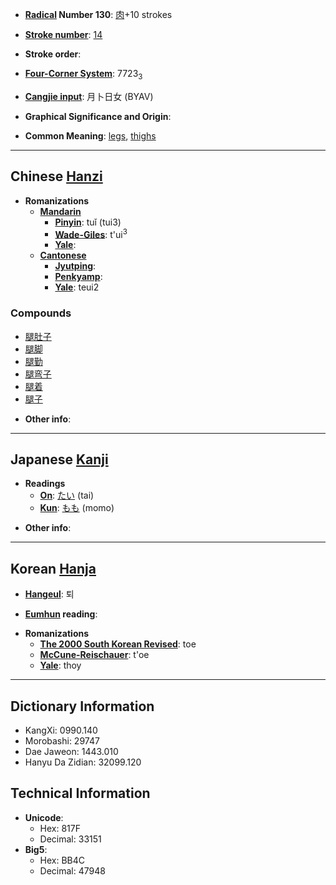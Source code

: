 * '''[[Wiktionary:Chinese radical index| Radical]] Number 130''': [[Wiktionary:Chinese radical index 肉|肉]]+10 strokes

* '''[[Wiktionary:Chinese total strokes index|Stroke number]]''': [[Wiktionary:Chinese total strokes index 14|14]]

* '''Stroke order''': 

* '''[[Wiktionary:Chinese four corner index|Four-Corner System]]''': 7723<sub>3</sub>

* '''[[Wiktionary:Chinese Cangjie index|Cangjie input]]''': 月卜日女 (BYAV)

* '''Graphical Significance and Origin''': 

* '''Common Meaning''': [[leg]]s, [[thigh]]s

----

== Chinese [[Hanzi]] ==

* '''Romanizations'''
** '''[[Mandarin]]'''
*** '''[[Pinyin]]''': tuǐ (tui3)
*** '''[[Wade-Giles]]''': t'ui<sup>3</sup>
*** '''[[Yale]]''': 
** '''[[Cantonese]]'''
*** '''[[Jyutping]]''':
*** '''[[Penkyamp]]''': 
*** '''[[Yale]]''': teui2

===Compounds===
*[[腿肚子]]
*[[腿脚]]
*[[腿勤]]
*[[腿弯子]]
*[[腿着]]
*[[腿子]]

* '''Other info''': 

----

== Japanese [[Kanji]] ==

* '''Readings'''
** '''[[On]]''': [[たい]] (tai)
** '''[[Kun]]''': [[もも]] (momo)

* '''Other info''':  

----

== Korean [[Hanja]] ==

* '''[[Hangeul]]''': 퇴

* '''[[Eumhun]] reading''': 

* '''Romanizations'''
** '''[[The 2000 South Korean Revised Romanization|The 2000 South Korean Revised]]''': toe
** '''[[McCune-Reischauer]]''': t'oe
** '''[[Yale]]''': thoy

----

== Dictionary Information ==

* KangXi: 0990.140
* Morobashi: 29747
* Dae Jaweon: 1443.010
* Hanyu Da Zidian: 32099.120

== Technical Information ==

* '''Unicode''':
** Hex: 817F
** Decimal: 33151
* '''Big5''':
** Hex: BB4C
** Decimal: 47948